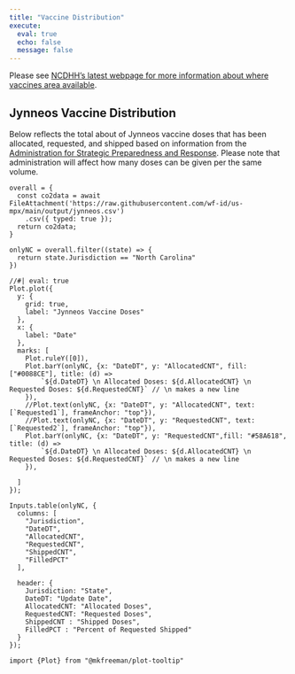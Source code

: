 ```yaml
---
title: "Vaccine Distribution"
execute:
  eval: true
  echo: false
  message: false
---
```


Please see [NCDHH's latest webpage for more information about where vaccines area available](https://www.ncdhhs.gov/divisions/public-health/monkeypox/monkeypox-vaccine-locations).

## Jynneos Vaccine Distribution

Below reflects the total about of Jynneos vaccine doses that has been allocated, requested, and shipped based on information from the [Administration for Strategic Preparedness and Response](https://aspr.hhs.gov/SNS/Pages/JYNNEOS-Distribution.aspx).
Please note that administration will affect how many doses can be given per the same volume.

```ojs
overall = {
  const co2data = await FileAttachment('https://raw.githubusercontent.com/wf-id/us-mpx/main/output/jynneos.csv')
    .csv({ typed: true });
  return co2data;
}
```

```ojs
onlyNC = overall.filter((state) => {
  return state.Jurisdiction == "North Carolina"
})
```


```ojs
//#| eval: true
Plot.plot({
  y: {
    grid: true,
    label: "Jynneos Vaccine Doses"
  },
  x: {
    label: "Date"
  },
  marks: [
    Plot.ruleY([0]),
    Plot.barY(onlyNC, {x: "DateDT", y: "AllocatedCNT", fill: ["#0088CE"], title: (d) =>
        `${d.DateDT} \n Allocated Doses: ${d.AllocatedCNT} \n Requested Doses: ${d.RequestedCNT}` // \n makes a new line
    }),
    //Plot.text(onlyNC, {x: "DateDT", y: "AllocatedCNT", text: [`Requested1`], frameAnchor: "top"}),
    //Plot.text(onlyNC, {x: "DateDT", y: "RequestedCNT", text: [`Requested2`], frameAnchor: "top"}),
    Plot.barY(onlyNC, {x: "DateDT", y: "RequestedCNT",fill: "#58A618", title: (d) =>
        `${d.DateDT} \n Allocated Doses: ${d.AllocatedCNT} \n Requested Doses: ${d.RequestedCNT}` // \n makes a new line
    }),
    
  ]
});
```

```ojs
Inputs.table(onlyNC, {
  columns: [
    "Jurisdiction",
    "DateDT",
    "AllocatedCNT",
    "RequestedCNT",
    "ShippedCNT",
    "FilledPCT"
  ],

  header: {
    Jurisdiction: "State",
    DateDT: "Update Date",
    AllocatedCNT: "Allocated Doses",
    RequestedCNT: "Requested Doses",
    ShippedCNT : "Shipped Doses",
    FilledPCT : "Percent of Requested Shipped"
  }
});
```

```ojs
import {Plot} from "@mkfreeman/plot-tooltip"
```


